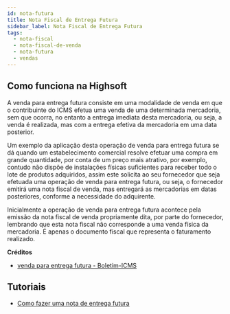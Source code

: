```yaml
---
id: nota-futura
title: Nota Fiscal de Entrega Futura
sidebar_label: Nota Fiscal de Entrega Futura
tags:
  - nota-fiscal
  - nota-fiscal-de-venda
  - nota-futura
  - vendas
---
```


## Como funciona na Highsoft

A venda para entrega futura consiste em uma modalidade de venda em que o contribuinte do ICMS efetua uma venda de uma determinada mercadoria, sem que ocorra, no entanto a entrega imediata desta mercadoria, ou seja, a venda é realizada, mas com a entrega efetiva da mercadoria em uma data posterior.

Um exemplo da aplicação desta operação de venda para entrega futura se dá quando um estabelecimento comercial resolve efetuar uma compra em grande quantidade, por conta de um preço mais atrativo, por exemplo, contudo não dispõe de instalações físicas suficientes para receber todo o lote de produtos adquiridos, assim este solicita ao seu fornecedor que seja efetuada uma operação de venda para entrega futura, ou seja, o fornecedor emitirá uma nota fiscal de venda, mas entregará as mercadorias em datas posteriores, conforme a necessidade do adquirente.

Inicialmente a operação de venda para entrega futura acontece pela emissão da nota fiscal de venda propriamente dita, por parte do fornecedor, lembrando que esta nota fiscal não corresponde a uma venda física da mercadoria. É apenas o documento fiscal que representa o faturamento realizado.

**Créditos**

- [venda para entrega futura - Boletim-ICMS](https://www.econeteditora.com.br/boletim_icms/bo-icms-pa/pa-12/boletim-11/icms_pa_venda_futura.php#:~:text=A%20venda%20para%20entrega%20futura,mercadoria%20em%20uma%20data%20posterior.)

## Tutoriais

- [Como fazer uma nota de entrega futura](/faq/como-fazer-nota-entrega-futura)
